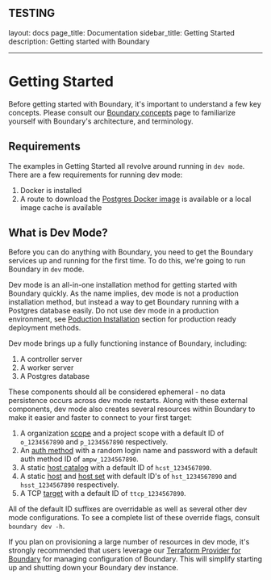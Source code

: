 ## TESTING

layout: docs
page_title: Documentation
sidebar_title: Getting Started
description: Getting started with Boundary

---

# Getting Started

Before getting started with Boundary, it's important to understand a few key concepts. Please consult our [Boundary concepts](/docs/concepts) page to familiarize yourself with Boundary's architecture, and terminology.

## Requirements

The examples in Getting Started all revolve around running in `dev mode`. There are a few requirements for running dev mode:

1. Docker is installed
2. A route to download the [Postgres Docker image](https://hub.docker.com/_/postgres) is available or a local image cache is available

## What is Dev Mode?

Before you can do anything with Boundary, you need to get the Boundary services up and running for the first time. To do this, we're going to run Boundary in `dev` mode.

Dev mode is an all-in-one installation method for getting started with Boundary quickly. As the name implies,
dev mode is not a production installation method, but instead a way to get Boundary running with a Postgres
database easily. Do not use dev mode in a production environment, see [Poduction Installation](/docs/installing/production) section for
production ready deployment methods.

Dev mode brings up a fully functioning instance of Boundary, including:

1. A controller server
2. A worker server
3. A Postgres database

These components should all be considered ephemeral - no data persistence occurs across dev mode restarts. Along with these external components, dev mode also creates several resources within Boundary to make it easier and faster to connect to your first target:

1. A organization [scope](/docs/concepts/domain-model/scopes) and a project scope with a default ID of `o_1234567890` and `p_1234567890` respectively.
1. An [auth method](/docs/concepts/domain-model/auth-methods) with a random login name and password with a default auth method ID of `ampw_1234567890`.
1. A static [host catalog](/docs/concepts/domain-model/host-catalogs) with a default ID of `hcst_1234567890`.
1. A static [host](/docs/concepts/domain-model/hosts) and [host set](/docs/concepts/domain-model/host-sets) with default ID's of `hst_1234567890` and `hsst_1234567890` respectively.
1. A TCP [target](/docs/concepts/domain-model/targets) with a default ID of `ttcp_1234567890`.

All of the default ID suffixes are overridable as well as several other dev mode configurations. To see a complete list of these override flags, consult `boundary dev -h`.

If you plan on provisioning a large number of resources in dev mode, it's strongly recommended that users leverage our [Terraform Provider for Boundary](https://github.com/hashicorp/terraform-provider-boundary) for managing configuration of Boundary. This will simplify starting up and shutting down your Boundary dev instance.
